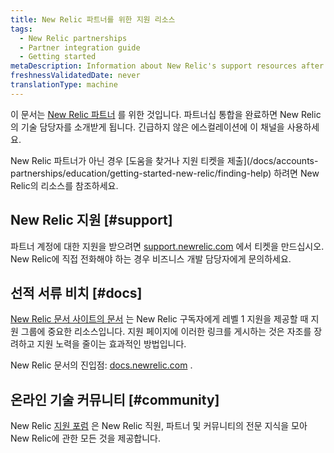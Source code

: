 ```yaml
---
title: New Relic 파트너를 위한 지원 리소스
tags:
  - New Relic partnerships
  - Partner integration guide
  - Getting started
metaDescription: Information about New Relic's support resources after the partner integration is completed.
freshnessValidatedDate: never
translationType: machine
---
```


이 문서는 [New Relic 파트너](/docs/new-relic-partnerships/partner-integration-guide/partner-account-maintenance/partnership-accounts-users-subscriptions) 를 위한 것입니다. 파트너십 통합을 완료하면 New Relic의 기술 담당자를 소개받게 됩니다. 긴급하지 않은 에스컬레이션에 이 채널을 사용하세요.

<Callout variant="tip">
  New Relic 파트너가 아닌 경우 [도움을 찾거나 지원 티켓을 제출](/docs/accounts-partnerships/education/getting-started-new-relic/finding-help) 하려면 New Relic의 리소스를 참조하세요.
</Callout>

## New Relic 지원 [#support]

파트너 계정에 대한 지원을 받으려면 [support.newrelic.com](https://support.newrelic.com/) 에서 티켓을 만드십시오. New Relic에 직접 전화해야 하는 경우 비즈니스 개발 담당자에게 문의하세요.

## 선적 서류 비치 [#docs]

[New Relic 문서 사이트의 문서](https://docs.newrelic.com) 는 New Relic 구독자에게 레벨 1 지원을 제공할 때 지원 그룹에 중요한 리소스입니다. 지원 페이지에 이러한 링크를 게시하는 것은 자조를 장려하고 지원 노력을 줄이는 효과적인 방법입니다.

New Relic 문서의 진입점: [docs.newrelic.com](https://docs.newrelic.com) .

## 온라인 기술 커뮤니티 [#community]

New Relic [지원 포럼](https://discuss.newrelic.com/categories) 은 New Relic 직원, 파트너 및 커뮤니티의 전문 지식을 모아 New Relic에 관한 모든 것을 제공합니다.